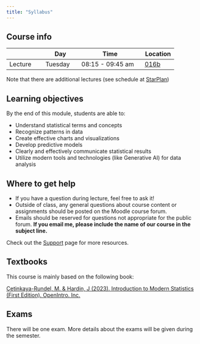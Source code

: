 ```yaml
---
title: "Syllabus"
---
```


## Course info

|           | Day       | Time              | Location |
|-----------|-----------|-------------------|----------|
| Lecture   | Tuesday    | 08:15  - 09:45 am  |  [016b](https://horst.hdm-stuttgart.de/171)  |


:::{.callout-important}
Note that there are additional lectures (see schedule at [StarPlan](https://splan.hdm-stuttgart.de/splan/))
:::

## Learning objectives

By the end of this module, students are able to:

- Understand statistical terms and concepts
- Recognize patterns in data
- Create effective charts and visualizations
- Develop predictive models
- Clearly and effectively communicate statistical results
- Utilize modern tools and technologies (like Generative AI) for data analysis

## Where to get help

- If you have a question during lecture, feel free to ask it! 
- Outside of class, any general questions about course content or assignments should be posted on the Moodle course forum.
- Emails should be reserved for questions not appropriate for the public forum. **If you email me, please include the name of our course in the subject line.** 

Check out the [Support](course-support.qmd) page for more resources.

## Textbooks

This course is mainly based on the following book:

[Çetinkaya-Rundel, M. & Hardin, J (2023). Introduction to Modern Statistics (First Edition). OpenIntro. Inc.](https://openintro-ims1.netlify.app/)

## Exams {#sec-exams}

There will be one exam. More details about the exams will be given during the semester.

